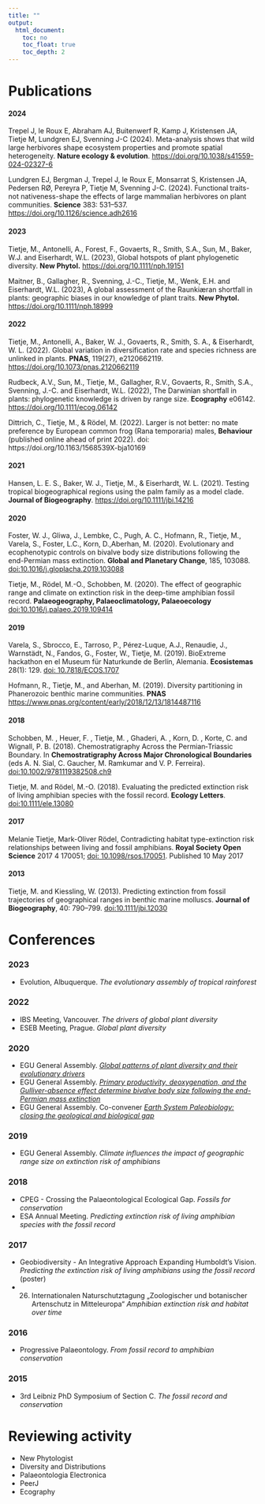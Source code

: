 ```yaml
---
title: ""
output:
  html_document:
    toc: no
    toc_float: true
    toc_depth: 2
---  
```


# Publications
#### 2024
Trepel J, le Roux E, Abraham AJ, Buitenwerf R, Kamp J, Kristensen JA, Tietje M, Lundgren EJ, Svenning J-C (2024). Meta-analysis shows that wild large herbivores shape ecosystem properties and promote spatial heterogeneity. **Nature ecology & evolution**. [https://doi.org/10.1038/s41559-024-02327-6](https://doi.org/10.1038/s41559-024-02327-6)

Lundgren EJ, Bergman J, Trepel J, le Roux E, Monsarrat S, Kristensen JA, Pedersen RØ, Pereyra P, Tietje M, Svenning J-C. (2024). Functional traits-not nativeness-shape the effects of large mammalian herbivores on plant communities. **Science** 383: 531–537. [https://doi.org/10.1126/science.adh2616](https://doi.org/10.1126/science.adh2616)


#### 2023
Tietje, M., Antonelli, A., Forest, F., Govaerts, R., Smith, S.A., Sun, M., Baker, W.J. and Eiserhardt, W.L. (2023), Global hotspots of plant phylogenetic diversity. **New Phytol.** [https://doi.org/10.1111/nph.19151](https://doi.org/10.1111/nph.19151)

Maitner, B., Gallagher, R., Svenning, J.-C., Tietje, M., Wenk, E.H. and Eiserhardt, W.L. (2023), A global assessment of the Raunkiæran shortfall in plants: geographic biases in our knowledge of plant traits. **New Phytol.** [https://doi.org/10.1111/nph.18999](https://doi.org/10.1111/nph.18999)

#### 2022
Tietje, M., Antonelli, A., Baker, W. J., Govaerts, R., Smith, S. A., & Eiserhardt, W. L. (2022). Global variation in diversification rate and species richness are unlinked in plants. **PNAS**, 119(27), e2120662119. [https://doi.org/10.1073/pnas.2120662119](https://www.pnas.org/doi/full/10.1073/pnas.2120662119)

Rudbeck, A.V., Sun, M., Tietje, M., Gallagher, R.V., Govaerts, R., Smith, S.A., Svenning, J.-C. and Eiserhardt, W.L. (2022), The Darwinian shortfall in plants: phylogenetic knowledge is driven by range size. **Ecography** e06142. [https://doi.org/10.1111/ecog.06142](https://doi.org/10.1111/ecog.06142)

Dittrich, C., Tietje, M., & Rödel, M. (2022). Larger is not better: no mate preference by European common frog (Rana temporaria) males, **Behaviour** (published online ahead of print 2022). doi: https://doi.org/10.1163/1568539X-bja10169

#### 2021
Hansen, L. E. S., Baker, W. J., Tietje, M., & Eiserhardt, W. L. (2021). Testing tropical biogeographical regions using the palm family as a model clade. **Journal of Biogeography**. [https://doi.org/10.1111/jbi.14216](https://doi.org/10.1111/jbi.14216)

#### 2020
Foster, W. J., Gliwa, J., Lembke, C., Pugh, A. C., Hofmann, R., Tietje, M., Varela, S., Foster, L.C., Korn, D.,Aberhan, M. (2020). Evolutionary and ecophenotypic controls on bivalve body size distributions following the end-Permian mass extinction. **Global and Planetary Change**, 185, 103088. [doi:10.1016/j.gloplacha.2019.103088](https://doi.org/10.1016/j.gloplacha.2019.103088)

Tietje, M., Rödel, M.-O., Schobben, M. (2020). The effect of geographic range and climate on extinction risk in the deep-time amphibian fossil record. **Palaeogeography, Palaeoclimatology, Palaeoecology** [doi:10.1016/j.palaeo.2019.109414](https://doi.org/10.1016/j.palaeo.2019.109414)

#### 2019
Varela, S., Sbrocco, E., Tarroso, P., Pérez-Luque, A.J., Renaudie, J., Warnstädt, N., Fandos, G., Foster, W., Tietje, M. (2019). BioExtreme hackathon en el Museum für Naturkunde de Berlín, Alemania. **Ecosistemas** 28(1): 129. [doi: 10.7818/ECOS.1707](https://www.revistaecosistemas.net/index.php/ecosistemas/article/view/1707)

Hofmann, R., Tietje, M., and Aberhan, M. (2019). Diversity partitioning in Phanerozoic benthic marine communities. **PNAS** [https://www.pnas.org/content/early/2018/12/13/1814487116](https://www.pnas.org/content/early/2018/12/13/1814487116)

#### 2018
Schobben, M. , Heuer, F. , Tietje, M. , Ghaderi, A. , Korn, D. , Korte, C. and Wignall, P. B. (2018). Chemostratigraphy Across the Permian‐Triassic Boundary. In **Chemostratigraphy Across Major Chronological Boundaries** (eds A. N. Sial, C. Gaucher, M. Ramkumar and V. P. Ferreira). [doi:10.1002/9781119382508.ch9](https://doi.org/10.1002/9781119382508.ch9)


Tietje, M. and Rödel, M.-O. (2018). Evaluating the predicted extinction risk of living amphibian species with the fossil record. **Ecology Letters**. [doi:10.1111/ele.13080](https://doi.org/10.1111/ele.13080)

#### 2017
Melanie Tietje, Mark-Oliver Rödel, Contradicting habitat type-extinction risk relationships between living and fossil amphibians. **Royal Society Open Science** 2017 4 170051; [doi: 10.1098/rsos.170051](http://rsos.royalsocietypublishing.org/cgi/content/full/rsos.170051?ijkey=HFAoNHwozz9aFKn&keytype=ref). Published 10 May 2017

#### 2013
Tietje, M. and Kiessling, W. (2013). Predicting extinction from fossil trajectories of geographical ranges in benthic marine molluscs. **Journal of Biogeography**, 40: 790–799. [doi:10.1111/jbi.12030](http://onlinelibrary.wiley.com/doi/10.1111/jbi.12030/abstract)



# Conferences

### 2023
* Evolution, Albuquerque. *The evolutionary assembly of tropical rainforest*


### 2022
* IBS Meeting, Vancouver. *The drivers of global plant diversity*
* ESEB Meeting, Prague. *Global plant diversity*


### 2020
* EGU General Assembly. [*Global patterns of plant diversity and their evolutionary drivers*](https://doi.org/10.5194/egusphere-egu2020-9733)
* EGU General Assembly. [*Primary productivity, deoxygenation, and the Gulliver-absence effect determine bivalve body size following the end-Permian mass extinction*](https://doi.org/10.5194/egusphere-egu2020-10213)
* EGU General Assembly. Co-convener [*Earth System Paleobiology: closing the geological and biological gap*](https://meetingorganizer.copernicus.org/EGU2020/session/36479)


### 2019
* EGU General Assembly. *Climate influences the impact of geographic range size on extinction risk of amphibians*

### 2018
* CPEG - Crossing the Palaeontological Ecological Gap. *Fossils for conservation*
* ESA Annual Meeting. *Predicting extinction risk of living amphibian species with the fossil record*

### 2017
* Geobiodiversity - An Integrative Approach Expanding Humboldt's Vision. *Predicting the extinction risk of living amphibians using the fossil record* (poster)
* 26. Internationalen Naturschutztagung „Zoologischer und botanischer Artenschutz in Mitteleuropa“ *Amphibian extinction risk and habitat over time*

### 2016
* Progressive Palaeontology. *From fossil record to amphibian conservation*

### 2015
* 3rd Leibniz PhD Symposium of Section C. *The fossil record and conservation*



# Reviewing activity

* New Phytologist
* Diversity and Distributions
* Palaeontologia Electronica
* PeerJ
* Ecography

